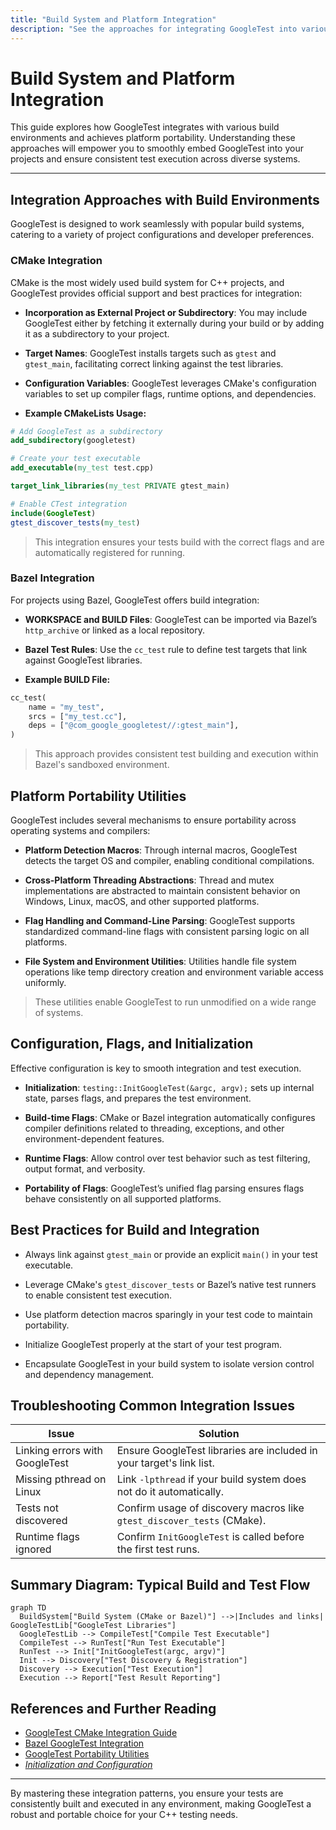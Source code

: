```yaml
---
title: "Build System and Platform Integration"
description: "See the approaches for integrating GoogleTest into various build environments (like CMake and Bazel), and how platform portability is achieved. Uncover configuration, portability utilities, and flag handling that enable GoogleTest to run seamlessly across diverse systems."
---
```


# Build System and Platform Integration

This guide explores how GoogleTest integrates with various build environments and achieves platform portability. Understanding these approaches will empower you to smoothly embed GoogleTest into your projects and ensure consistent test execution across diverse systems.

---

## Integration Approaches with Build Environments

GoogleTest is designed to work seamlessly with popular build systems, catering to a variety of project configurations and developer preferences.

### CMake Integration

CMake is the most widely used build system for C++ projects, and GoogleTest provides official support and best practices for integration:

- **Incorporation as External Project or Subdirectory**: You may include GoogleTest either by fetching it externally during your build or by adding it as a subdirectory to your project. 

- **Target Names**: GoogleTest installs targets such as `gtest` and `gtest_main`, facilitating correct linking against the test libraries.

- **Configuration Variables**: GoogleTest leverages CMake's configuration variables to set up compiler flags, runtime options, and dependencies.

- **Example CMakeLists Usage:**

```cmake
# Add GoogleTest as a subdirectory
add_subdirectory(googletest)

# Create your test executable
add_executable(my_test test.cpp)

target_link_libraries(my_test PRIVATE gtest_main)

# Enable CTest integration
include(GoogleTest)
gtest_discover_tests(my_test)
```

> This integration ensures your tests build with the correct flags and are automatically registered for running.

### Bazel Integration

For projects using Bazel, GoogleTest offers build integration:

- **WORKSPACE and BUILD Files**: GoogleTest can be imported via Bazel’s `http_archive` or linked as a local repository.

- **Bazel Test Rules**: Use the `cc_test` rule to define test targets that link against GoogleTest libraries.

- **Example BUILD File:**

```python
cc_test(
    name = "my_test",
    srcs = ["my_test.cc"],
    deps = ["@com_google_googletest//:gtest_main"],
)
```

> This approach provides consistent test building and execution within Bazel's sandboxed environment.

## Platform Portability Utilities

GoogleTest includes several mechanisms to ensure portability across operating systems and compilers:

- **Platform Detection Macros**: Through internal macros, GoogleTest detects the target OS and compiler, enabling conditional compilations.

- **Cross-Platform Threading Abstractions**: Thread and mutex implementations are abstracted to maintain consistent behavior on Windows, Linux, macOS, and other supported platforms.

- **Flag Handling and Command-Line Parsing**: GoogleTest supports standardized command-line flags with consistent parsing logic on all platforms.

- **File System and Environment Utilities**: Utilities handle file system operations like temp directory creation and environment variable access uniformly.

> These utilities enable GoogleTest to run unmodified on a wide range of systems.

## Configuration, Flags, and Initialization

Effective configuration is key to smooth integration and test execution.

- **Initialization**: `testing::InitGoogleTest(&argc, argv);` sets up internal state, parses flags, and prepares the test environment.

- **Build-time Flags**: CMake or Bazel integration automatically configures compiler definitions related to threading, exceptions, and other environment-dependent features.

- **Runtime Flags**: Allow control over test behavior such as test filtering, output format, and verbosity.

- **Portability of Flags**: GoogleTest’s unified flag parsing ensures flags behave consistently on all supported platforms.

## Best Practices for Build and Integration

- Always link against `gtest_main` or provide an explicit `main()` in your test executable.

- Leverage CMake's `gtest_discover_tests` or Bazel’s native test runners to enable consistent test execution.

- Use platform detection macros sparingly in your test code to maintain portability.

- Initialize GoogleTest properly at the start of your test program.

- Encapsulate GoogleTest in your build system to isolate version control and dependency management.

## Troubleshooting Common Integration Issues

| Issue                         | Solution                                                                |
|-------------------------------|-------------------------------------------------------------------------|
| Linking errors with GoogleTest | Ensure GoogleTest libraries are included in your target's link list.   |
| Missing pthread on Linux       | Link `-lpthread` if your build system does not do it automatically.     |
| Tests not discovered           | Confirm usage of discovery macros like `gtest_discover_tests` (CMake). |
| Runtime flags ignored          | Confirm `InitGoogleTest` is called before the first test runs.          |

## Summary Diagram: Typical Build and Test Flow

```mermaid
graph TD
  BuildSystem["Build System (CMake or Bazel)"] -->|Includes and links| GoogleTestLib["GoogleTest Libraries"]
  GoogleTestLib --> CompileTest["Compile Test Executable"]
  CompileTest --> RunTest["Run Test Executable"]
  RunTest --> Init["InitGoogleTest(argc, argv)"]
  Init --> Discovery["Test Discovery & Registration"]
  Discovery --> Execution["Test Execution"]
  Execution --> Report["Test Result Reporting"]
```

## References and Further Reading

- [GoogleTest CMake Integration Guide](https://github.com/google/googletest/blob/main/googletest/README.md#cmake-integration)
- [Bazel GoogleTest Integration](https://docs.bazel.build/versions/master/tutorial/cpp.html#writing-the-test)
- [GoogleTest Portability Utilities](https://github.com/google/googletest/blob/main/googletest/include/gtest/internal/gtest-port.h)
- [_Initialization and Configuration_](https://github.com/google/googletest/blob/main/googletest/include/gtest/gtest.h#L275)

---

By mastering these integration patterns, you ensure your tests are consistently built and executed in any environment, making GoogleTest a robust and portable choice for your C++ testing needs.
